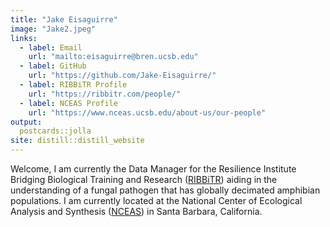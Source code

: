 ```yaml
---
title: "Jake Eisaguirre"
image: "Jake2.jpeg"
links:
  - label: Email
    url: "mailto:eisaguirre@bren.ucsb.edu"
  - label: GitHub
    url: "https://github.com/Jake-Eisaguirre/"
  - label: RIBBiTR Profile
    url: "https://ribbitr.com/people/"
  - label: NCEAS Profile
    url: "https://www.nceas.ucsb.edu/about-us/our-people"
output:
  postcards::jolla
site: distill::distill_website
---
```

Welcome, I am currently the Data Manager for the Resilience Institute Bridging Biological Training and Research ([RIBBiTR](https://ribbitr.com/)) aiding in the understanding of a fungal pathogen that has globally decimated amphibian populations. I am currently located at the National Center of Ecological Analysis and Synthesis ([NCEAS](https://www.nceas.ucsb.edu/)) in Santa Barbara, California. 